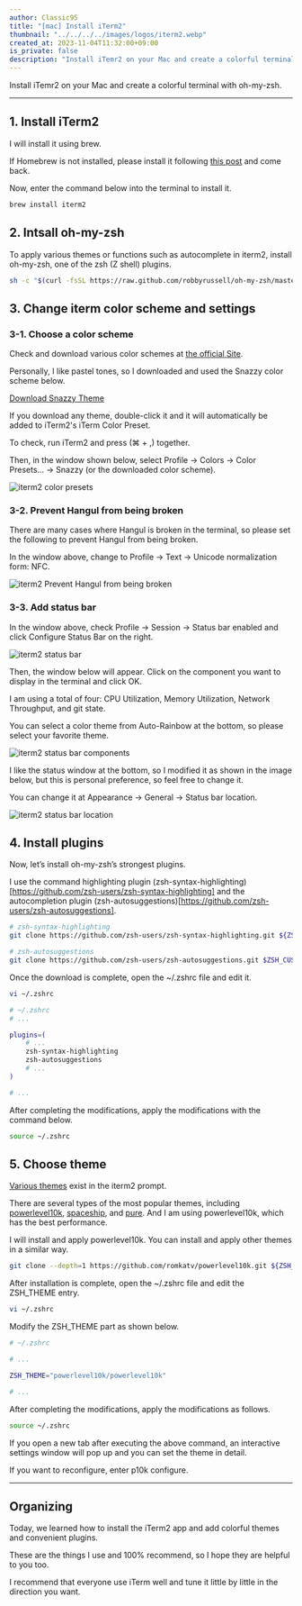 ```yaml
---
author: Classic95
title: "[mac] Install iTerm2"
thumbnail: "../../../../images/logos/iterm2.webp"
created_at: 2023-11-04T11:32:00+09:00
is_private: false
description: "Install iTemr2 on your Mac and create a colorful terminal with oh-my-zsh."
---
```


Install iTemr2 on your Mac and create a colorful terminal with oh-my-zsh.

---

## 1. Install iTerm2

I will install it using brew.

If Homebrew is not installed, please install it following [this post](/en/posts/2023/09/install-homebrew) and come back.

Now, enter the command below into the terminal to install it.

```bash
brew install iterm2
```

## 2. Intsall oh-my-zsh

To apply various themes or functions such as autocomplete in iterm2, install oh-my-zsh, one of the zsh (Z shell) plugins.

```bash
sh -c "$(curl -fsSL https://raw.github.com/robbyrussell/oh-my-zsh/master/tools/install.sh)"
```

## 3. Change iterm color scheme and settings

### 3-1. Choose a color scheme

Check and download various color schemes at [the official Site](https://iterm2colorschemes.com/).

Personally, I like pastel tones, so I downloaded and used the Snazzy color scheme below.

<a download="Snazzy.itermcolors" href="/files/2023/09/Snazzy.itermcolors">Download Snazzy Theme</a>

If you download any theme, double-click it and it will automatically be added to iTerm2's iTerm Color Preset.

To check, run iTerm2 and press (⌘ + ,) together.

Then, in the window shown below, select Profile -> Colors -> Color Presets... -> Snazzy (or the downloaded color scheme).

![iterm2 color presets](../../../../images/2023/09/iterm-0.webp)

### 3-2. Prevent Hangul from being broken

There are many cases where Hangul is broken in the terminal, so please set the following to prevent Hangul from being broken.

In the window above, change to Profile -> Text -> Unicode normalization form: NFC.

![iterm2 Prevent Hangul from being broken](../../../../images/2023/09/iterm-1.webp)

### 3-3. Add status bar

In the window above, check Profile -> Session -> Status bar enabled and click Configure Status Bar on the right.

![iterm2 status bar](../../../../images/2023/09/iterm-2.webp)

Then, the window below will appear. Click on the component you want to display in the terminal and click OK.

I am using a total of four: CPU Utilization, Memory Utilization, Network Throughput, and git state.

You can select a color theme from Auto-Rainbow at the bottom, so please select your favorite theme.

![iterm2 status bar components](../../../../images/2023/09/iterm-3.webp)

I like the status window at the bottom, so I modified it as shown in the image below, but this is personal preference, so feel free to change it.

You can change it at Appearance -> General -> Status bar location.

![iterm2 status bar location](../../../../images/2023/09/iterm-4.webp)

## 4. Install plugins

Now, let’s install oh-my-zsh’s strongest plugins.

I use the command highlighting plugin (zsh-syntax-highlighting)[https://github.com/zsh-users/zsh-syntax-highlighting] and the autocompletion plugin (zsh-autosuggestions)[https://github.com/zsh-users/zsh-autosuggestions].

```bash
# zsh-syntax-highlighting
git clone https://github.com/zsh-users/zsh-syntax-highlighting.git ${ZSH_CUSTOM:-~/.oh-my-zsh/custom}/plugins/zsh-syntax-highlighting

# zsh-autosuggestions
git clone https://github.com/zsh-users/zsh-autosuggestions.git $ZSH_CUSTOM/plugins/zsh-autosuggestions
```

Once the download is complete, open the ~/.zshrc file and edit it.

```bash
vi ~/.zshrc
```

```bash
# ~/.zshrc
# ...

plugins=(
    # ...
    zsh-syntax-highlighting
    zsh-autosuggestions
    # ...
)

# ...
```

After completing the modifications, apply the modifications with the command below.

```bash
source ~/.zshrc
```

## 5. Choose theme

[Various themes](https://github.com/ohmyzsh/ohmyzsh/wiki/Themes) exist in the iterm2 prompt.

There are several types of the most popular themes, including 
[powerlevel10k](https://github.com/romkatv/powerlevel10k), 
[spaceship](https://spaceship-prompt.sh/), 
and [pure](https://github.com/sindresorhus/pure). 
And I am using powerlevel10k, which has the best performance.

I will install and apply powerlevel10k. You can install and apply other themes in a similar way.

```bash
git clone --depth=1 https://github.com/romkatv/powerlevel10k.git ${ZSH_CUSTOM:-~/.oh-my-zsh/custom}/themes/powerlevel10k
```

After installation is complete, open the ~/.zshrc file and edit the ZSH_THEME entry.

```bash
vi ~/.zshrc
```

Modify the ZSH_THEME part as shown below.

```bash
# ~/.zshrc

# ...

ZSH_THEME="powerlevel10k/powerlevel10k"

# ...
```

After completing the modifications, apply the modifications as follows.

```bash
source ~/.zshrc
```

If you open a new tab after executing the above command, an interactive settings window will pop up and you can set the theme in detail.

If you want to reconfigure, enter p10k configure.

---

## Organizing

Today, we learned how to install the iTerm2 app and add colorful themes and convenient plugins.

These are the things I use and 100% recommend, so I hope they are helpful to you too.

I recommend that everyone use iTerm well and tune it little by little in the direction you want.